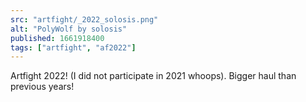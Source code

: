 ---
src: "artfight/_2022_solosis.png"
alt: "PolyWolf by solosis"
published: 1661918400
tags: ["artfight", "af2022"]
---

Artfight 2022! (I did not participate in 2021 whoops). Bigger haul than previous years!
